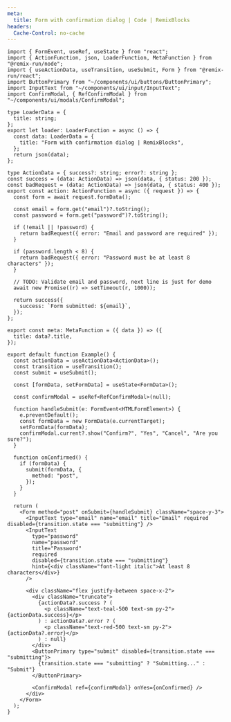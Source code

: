 ```yaml
---
meta:
  title: Form with confirmation dialog | Code | RemixBlocks
headers:
  Cache-Control: no-cache
---
```


```tsx
import { FormEvent, useRef, useState } from "react";
import { ActionFunction, json, LoaderFunction, MetaFunction } from "@remix-run/node";
import { useActionData, useTransition, useSubmit, Form } from "@remix-run/react";
import ButtonPrimary from "~/components/ui/buttons/ButtonPrimary";
import InputText from "~/components/ui/input/InputText";
import ConfirmModal, { RefConfirmModal } from "~/components/ui/modals/ConfirmModal";

type LoaderData = {
  title: string;
};
export let loader: LoaderFunction = async () => {
  const data: LoaderData = {
    title: "Form with confirmation dialog | RemixBlocks",
  };
  return json(data);
};

type ActionData = { success?: string; error?: string };
const success = (data: ActionData) => json(data, { status: 200 });
const badRequest = (data: ActionData) => json(data, { status: 400 });
export const action: ActionFunction = async ({ request }) => {
  const form = await request.formData();

  const email = form.get("email")?.toString();
  const password = form.get("password")?.toString();

  if (!email || !password) {
    return badRequest({ error: "Email and password are required" });
  }

  if (password.length < 8) {
    return badRequest({ error: "Password must be at least 8 characters" });
  }

  // TODO: Validate email and password, next line is just for demo
  await new Promise((r) => setTimeout(r, 1000));

  return success({
    success: `Form submitted: ${email}`,
  });
};

export const meta: MetaFunction = ({ data }) => ({
  title: data?.title,
});

export default function Example() {
  const actionData = useActionData<ActionData>();
  const transition = useTransition();
  const submit = useSubmit();

  const [formData, setFormData] = useState<FormData>();

  const confirmModal = useRef<RefConfirmModal>(null);

  function handleSubmit(e: FormEvent<HTMLFormElement>) {
    e.preventDefault();
    const formData = new FormData(e.currentTarget);
    setFormData(formData);
    confirmModal.current?.show("Confirm?", "Yes", "Cancel", "Are you sure?");
  }

  function onConfirmed() {
    if (formData) {
      submit(formData, {
        method: "post",
      });
    }
  }

  return (
    <Form method="post" onSubmit={handleSubmit} className="space-y-3">
      <InputText type="email" name="email" title="Email" required disabled={transition.state === "submitting"} />
      <InputText
        type="password"
        name="password"
        title="Password"
        required
        disabled={transition.state === "submitting"}
        hint={<div className="font-light italic">At least 8 characters</div>}
      />

      <div className="flex justify-between space-x-2">
        <div className="truncate">
          {actionData?.success ? (
            <p className="text-teal-500 text-sm py-2">{actionData.success}</p>
          ) : actionData?.error ? (
            <p className="text-red-500 text-sm py-2">{actionData?.error}</p>
          ) : null}
        </div>
        <ButtonPrimary type="submit" disabled={transition.state === "submitting"}>
          {transition.state === "submitting" ? "Submitting..." : "Submit"}
        </ButtonPrimary>

        <ConfirmModal ref={confirmModal} onYes={onConfirmed} />
      </div>
    </Form>
  );
}
```
